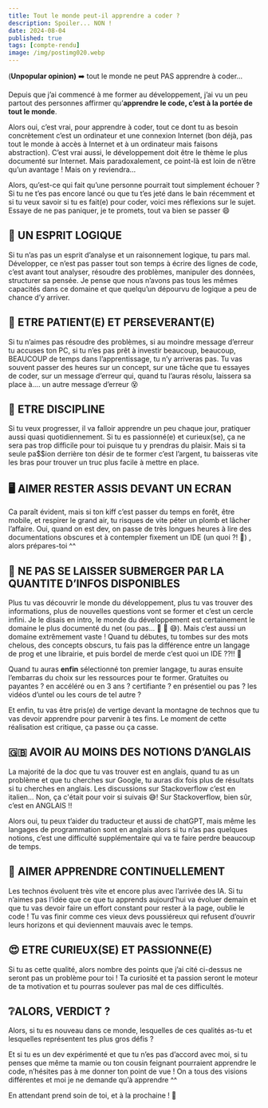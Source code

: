 ```yaml
---
title: Tout le monde peut-il apprendre a coder ?
description: Spoiler... NON !
date: 2024-08-04
published: true
tags: [compte-rendu]
image: /img/postimg020.webp
---
```


(**Unpopular opinion)** ➡️ tout le monde ne peut PAS apprendre à coder…

Depuis que j’ai commencé à me former au développement, j’ai vu un peu partout des personnes affirmer qu’**apprendre le code, c’est à la portée de tout le monde**.

Alors oui, c’est vrai, pour apprendre à coder, tout ce dont tu as besoin concrètement c’est un ordinateur et une connexion Internet (bon déjà, pas tout le monde à accès à Internet et à un ordinateur mais faisons abstraction).
C’est vrai aussi, le développement doit être le thème le plus documenté sur Internet. Mais paradoxalement, ce point-là est loin de n’être qu’un avantage ! Mais on y reviendra…

Alors, qu’est-ce qui fait qu’une personne pourrait tout simplement échouer ? Si tu ne t’es pas encore lancé ou que tu t’es jeté dans le bain récemment et si tu veux savoir si tu es fait(e) pour coder, voici mes réflexions sur le sujet. Essaye de ne pas paniquer, je te promets, tout va bien se passer 😄

## 🧠 UN ESPRIT LOGIQUE

Si tu n’as pas un esprit d’analyse et un raisonnement logique, tu pars mal. Développer, ce n’est pas passer tout son temps à écrire des lignes de code, c’est avant tout analyser, résoudre des problèmes, manipuler des données, structurer sa pensée. Je pense que nous n’avons pas tous les mêmes capacités dans ce domaine et que quelqu’un dépourvu de logique a peu de chance d’y arriver.

## 💪 ETRE PATIENT(E) ET PERSEVERANT(E)

Si tu n’aimes pas résoudre des problèmes, si au moindre message d’erreur tu accuses ton PC, si tu n’es pas prêt à investir beaucoup, beaucoup, BEAUCOUP de temps dans l’apprentissage, tu n’y arriveras pas. Tu vas souvent passer des heures sur un concept, sur une tâche que tu essayes de coder, sur un message d’erreur qui, quand tu l’auras résolu, laissera sa place à…. un autre message d’erreur 😵

## 🚨 ETRE DISCIPLINE

Si tu veux progresser, il va falloir apprendre un peu chaque jour, pratiquer aussi quasi quotidiennement. Si tu es passionné(e) et curieux(se), ça ne sera pas trop difficile pour toi puisque tu y prendras du plaisir. Mais si ta seule pa$$ion derrière ton désir de te former c’est l’argent, tu baisseras vite les bras pour trouver un truc plus facile à mettre en place.

## 🖥️ AIMER RESTER ASSIS DEVANT UN ECRAN

Ca paraît évident, mais si ton kiff c’est passer du temps en forêt, être mobile, et respirer le grand air, tu risques de vite péter un plomb et lâcher l’affaire. Oui, quand on est dev, on passe de très longues heures à lire des documentations obscures et à contempler fixement un IDE (un quoi ?! 👀) , alors prépares-toi ^^

## 🗻 NE PAS SE LAISSER SUBMERGER PAR LA QUANTITE D’INFOS DISPONIBLES

Plus tu vas découvrir le monde du développement, plus tu vas trouver des informations, plus de nouvelles questions vont se former et c’est un cercle infini.
Je le disais en intro, le monde du développement est certainement le domaine le plus documenté du net (ou pas... 🍆 🍑 😅). Mais c’est aussi un domaine extrêmement vaste ! Quand tu débutes, tu tombes sur des mots chelous, des concepts obscurs, tu fais pas la différence entre un langage de prog et une librairie, et puis bordel de merde c’est quoi un IDE ??!! 🤯

Quand tu auras **enfin** sélectionné ton premier langage, tu auras ensuite l’embarras du choix sur les ressources pour te former. Gratuites ou payantes ? en accéléré ou en 3 ans ? certifiante ? en présentiel ou pas ? les vidéos d’untel ou les cours de tel autre ?

Et enfin, tu vas être pris(e) de vertige devant la montagne de technos que tu vas devoir apprendre pour parvenir à tes fins. Le moment de cette réalisation est critique, ça passe ou ça casse.

## 🇬🇧 AVOIR AU MOINS DES NOTIONS D’ANGLAIS

La majorité de la doc que tu vas trouver est en anglais, quand tu as un problème et que tu cherches sur Google, tu auras dix fois plus de résultats si tu cherches en anglais. Les discussions sur Stackoverflow c’est en italien… Non, ça c'était pour voir si suivais 😅! Sur Stackoverflow, bien sûr, c’est en ANGLAIS !!

Alors oui, tu peux t’aider du traducteur et aussi de chatGPT, mais même les langages de programmation sont en anglais alors si tu n’as pas quelques notions, c’est une difficulté supplémentaire qui va te faire perdre beaucoup de temps.

## 📖 AIMER APPRENDRE CONTINUELLEMENT

Les technos évoluent très vite et encore plus avec l’arrivée des IA. Si tu n’aimes pas l’idée que ce que tu apprends aujourd’hui va évoluer demain et que tu vas devoir faire un effort constant pour rester à la page, oublie le code ! Tu vas finir comme ces vieux devs poussiéreux qui refusent d’ouvrir leurs horizons et qui deviennent mauvais avec le temps.

## 😍 ETRE CURIEUX(SE) ET PASSIONNE(E)

Si tu as cette qualité, alors nombre des points que j’ai cité ci-dessus ne seront pas un problème pour toi ! Ta curiosité et ta passion seront le moteur de ta motivation et tu pourras soulever pas mal de ces difficultés.

## ❔ALORS, VERDICT ?

Alors, si tu es nouveau dans ce monde, lesquelles de ces qualités as-tu et lesquelles représentent tes plus gros défis ?

Et si tu es un dev expérimenté et que tu n’es pas d’accord avec moi, si tu penses que même ta mamie ou ton cousin feignant pourraient apprendre le code, n’hésites pas à me donner ton point de vue ! On a tous des visions différentes et moi je ne demande qu’à apprendre ^^

En attendant prend soin de toi, et à la prochaine ! 🚀
